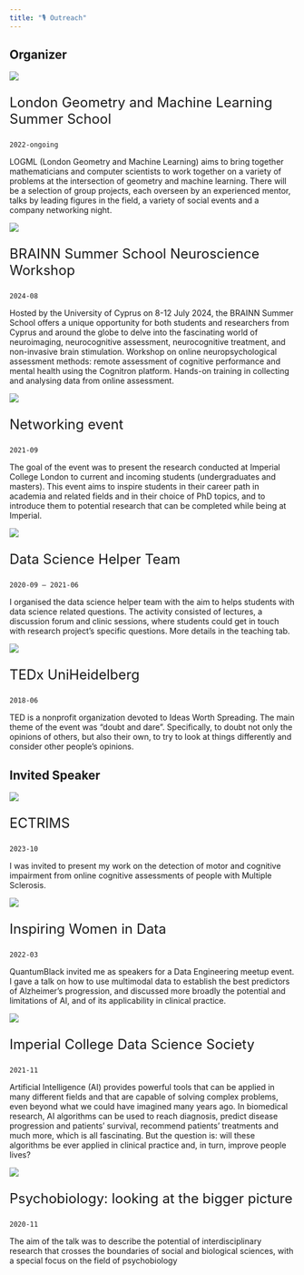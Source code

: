```yaml
---
title: "🎙 Outreach"
---
```


## Organizer

::: {.grid}

::: {.g-col-12 .g-col-md-5}
[![](/assets/pictures/logml.jpeg)](https://www.logml.ai/)
:::
::: {.g-col-12 .g-col-md-7}
<p style="font-size:1.5rem"> London Geometry and Machine Learning Summer School </p>

`2022-ongoing`

LOGML (London Geometry and Machine Learning) aims to bring together mathematicians and computer scientists to work together on a variety of problems at the intersection of geometry and machine learning. There will be a selection of group projects, each overseen by an experienced mentor, talks by leading figures in the field, a variety of social events and a company networking night.
:::

::: {.g-col-12 .g-col-md-5}
[![](/assets/pictures/brainn.png)](https://cyprusconferences.org/brainnss/index.php/program/)
:::
::: {.g-col-12 .g-col-md-7}
<p style="font-size:1.5rem"> BRAINN Summer School Neuroscience Workshop </p>

`2024-08`

Hosted by the University of Cyprus on 8-12 July 2024, the BRAINN Summer School offers a unique opportunity for both students and researchers from Cyprus and around the globe to delve into the fascinating world of neuroimaging, neurocognitive assessment, neurocognitive treatment, and non-invasive brain stimulation. Workshop on online neuropsychological assessment methods: remote assessment of cognitive performance and mental health using the Cognitron platform. Hands-on training in collecting and analysing data from online assessment. 
:::

::: {.g-col-12 .g-col-md-5}
[![](https://img.evbuc.com/https%3A%2F%2Fcdn.evbuc.com%2Fimages%2F147494634%2F169300409815%2F1%2Foriginal.20210911-175847?w=940&auto=format%2Ccompress&q=75&sharp=10&rect=0%2C0%2C6912%2C3456&s=0a4e2fb1eba694effe3f91264ca819ad)](https://www.eventbrite.co.uk/e/networking-event-tickets-169755464163)
:::
::: {.g-col-12 .g-col-md-7}
<p style="font-size:1.5rem"> Networking event </p>

`2021-09`

The goal of the event was to present the research conducted at Imperial College London to current and incoming students (undergraduates and masters). This event aims to inspire students in their career path in academia and related fields and in their choice of PhD topics, and to introduce them to potential research that can be completed while being at Imperial. 
:::

::: {.g-col-12 .g-col-md-5}
[![](/assets/pictures/DS_helper_logo_H_mini.png)](https://github.com/valegiunchiglia/DS_sessions/)
:::
::: {.g-col-12 .g-col-md-7}
<p style="font-size:1.5rem"> Data Science Helper Team </p>

`2020-09 – 2021-06`

I organised the data science helper team with the aim to helps students with data science related questions. The activity consisted of lectures, a discussion forum and clinic sessions, where students could get in touch with research project's specific questions. More details in the teaching tab.
:::

::: {.g-col-12 .g-col-md-5}
<!-- <div style="text-align:center">
<img src="http://www.tedxunihd.de/images/team/valle.png" width="50%">
</div> -->
[![](/assets/pictures/tedx-uni-heidelberg-logo.png)](http://www.tedxunihd.de/about.html)
:::
::: {.g-col-12 .g-col-md-7}
<p style="font-size:1.5rem"> TEDx UniHeidelberg </p>

`2018-06`

TED is a nonprofit organization devoted to Ideas Worth Spreading. The main theme of the event was "doubt and dare". Specifically, to doubt not only the opinions of others, but also their own, to try to look at things differently and consider other people’s opinions.
:::


:::

## Invited Speaker

::: {.grid}

::: {.g-col-12 .g-col-md-5}
[![](/assets/pictures/ectrims.png)](https://ectrims.eu/msmilan2023/)
:::
::: {.g-col-12 .g-col-md-7}
<p style="font-size:1.5rem"> ECTRIMS </p>

`2023-10`

I was invited to present my work on the detection of motor and cognitive impairment from online cognitive assessments of people with Multiple Sclerosis. 
:::

::: {.g-col-12 .g-col-md-5}
[![](/assets/pictures/data-engineering-meetup.webp)](https://www.meetup.com/data-engineering-europe/events/283988630/)
:::
::: {.g-col-12 .g-col-md-7}
<p style="font-size:1.5rem"> Inspiring Women in Data </p>

`2022-03`

QuantumBlack invited me as speakers for a Data Engineering meetup event. I gave a talk on how to use multimodal data to establish the best predictors of Alzheimer’s progression, and discussed more broadly the potential and limitations of AI, and of its applicability in clinical practice.
:::

::: {.g-col-12 .g-col-md-5}
[![](/assets/pictures/icdss-spotlight.png)](https://imperialdatasoc.co.uk/ds-spotlight-valentina-giunchiglia/)
:::
::: {.g-col-12 .g-col-md-7}
<p style="font-size:1.5rem"> Imperial College Data Science Society </p>

`2021-11`

Artificial Intelligence (AI) provides powerful tools that can be applied in many different fields and that are capable of solving complex problems, even beyond what we could have imagined many years ago. In biomedical research, AI algorithms can be used to reach diagnosis, predict disease progression and patients’ survival, recommend patients’ treatments and much more, which is all fascinating. But the question is: will these algorithms be ever applied in clinical practice and, in turn, improve people lives?
:::


::: {.g-col-12 .g-col-md-5}
[![](https://www.imperial.ac.uk/ImageCropToolT4/imageTool/uploaded-images/artificial-intelligence_1606126074424_eventportrait2018_x1.webp)](https://www.imperial.ac.uk/events/126984/allison-gardner-keele-university-on-ai-ethics-and-machine-learning-bias-valentina-giunchiglia-imperial-college-on-psychobiology-looking-at-the-bigger-picture/)
:::
::: {.g-col-12 .g-col-md-7}
<p style="font-size:1.5rem"> Psychobiology: looking at the bigger picture </p>

`2020-11`

The aim of the talk was to describe the potential of interdisciplinary research that crosses the boundaries of social and biological sciences, with a special focus on the field of psychobiology
:::

:::
